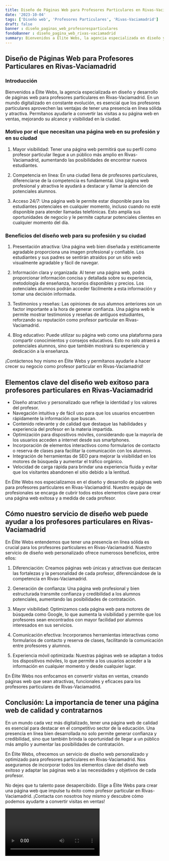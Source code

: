 ```yaml
---
title: Diseño de Páginas Web para Profesores Particulares en Rivas-Vaciamadrid
date: '2023-10-04'
tags: ['Diseño web', 'Profesores Particulares', 'Rivas-Vaciamadrid']
draft: false
banner : diseño_paginas_web_profesoresparticulares
fondoBanner : diseño_pagina_web_rivas-vaciamadrid
summary: Bienvenidos a Élite Webs, la agencia especializada en diseño y desarrollo de páginas web para profesores particulares en RivasVaciamadrid. En un mundo digitalizado en constante evolución, es esencial que los profesores particulares aprovechen las ventajas de tener una presencia en línea sólida y atractiva. Permítanos ayudarle a convertir las visitas a su página web en ventas, mejorando su alcance y visibilidad en la ciudad.
---
```


## Diseño de Páginas Web para Profesores Particulares en Rivas-Vaciamadrid

### Introducción

Bienvenidos a Élite Webs, la agencia especializada en diseño y desarrollo de páginas web para profesores particulares en Rivas-Vaciamadrid. En un mundo digitalizado en constante evolución, es esencial que los profesores particulares aprovechen las ventajas de tener una presencia en línea sólida y atractiva. Permítanos ayudarle a convertir las visitas a su página web en ventas, mejorando su alcance y visibilidad en la ciudad.

### Motivo por el que necesitan una página web en su profesión y en su ciudad

1. Mayor visibilidad: Tener una página web permitirá que su perfil como profesor particular llegue a un público más amplio en Rivas-Vaciamadrid, aumentando las posibilidades de encontrar nuevos estudiantes.

2. Competencia en línea: En una ciudad llena de profesores particulares, diferenciarse de la competencia es fundamental. Una página web profesional y atractiva le ayudará a destacar y llamar la atención de potenciales alumnos.

3. Acceso 24/7: Una página web le permite estar disponible para los estudiantes potenciales en cualquier momento, incluso cuando no esté disponible para atender llamadas telefónicas. Esto amplía sus oportunidades de negocio y le permite capturar potenciales clientes en cualquier momento del día.

### Beneficios del diseño web para su profesión y su ciudad

1. Presentación atractiva: Una página web bien diseñada y estéticamente agradable proporciona una imagen profesional y confiable. Los estudiantes y sus padres se sentirán atraídos por un sitio web visualmente agradable y fácil de navegar.

2. Información clara y organizada: Al tener una página web, podrá proporcionar información concisa y detallada sobre su experiencia, metodología de enseñanza, horarios disponibles y precios. Los potenciales alumnos podrán acceder fácilmente a esta información y tomar una decisión informada.

3. Testimonios y reseñas: Las opiniones de sus alumnos anteriores son un factor importante a la hora de generar confianza. Una página web le permite mostrar testimonios y reseñas de antiguos estudiantes, reforzando su reputación como profesor particular en Rivas-Vaciamadrid.

4. Blog educativo: Puede utilizar su página web como una plataforma para compartir conocimientos y consejos educativos. Esto no solo atraerá a potenciales alumnos, sino que también mostrará su experiencia y dedicación a la enseñanza.

¡Contáctenos hoy mismo en Élite Webs y permítanos ayudarle a hacer crecer su negocio como profesor particular en Rivas-Vaciamadrid!

<GifSeo />

<Cta />

## Elementos clave del diseño web exitoso para profesores particulares en Rivas-Vaciamadrid

- Diseño atractivo y personalizado que refleje la identidad y los valores del profesor.
- Navegación intuitiva y de fácil uso para que los usuarios encuentren rápidamente la información que buscan.
- Contenido relevante y de calidad que destaque las habilidades y experiencia del profesor en la materia impartida.
- Optimización para dispositivos móviles, considerando que la mayoría de los usuarios acceden a internet desde sus smartphones.
- Incorporación de elementos interactivos como formularios de contacto o reserva de clases para facilitar la comunicación con los alumnos.
- Integración de herramientas de SEO para mejorar la visibilidad en los motores de búsqueda y aumentar el tráfico orgánico.
- Velocidad de carga rápida para brindar una experiencia fluida y evitar que los visitantes abandonen el sitio debido a la lentitud.

En Élite Webs nos especializamos en el diseño y desarrollo de páginas web para profesores particulares en Rivas-Vaciamadrid. Nuestro equipo de profesionales se encarga de cubrir todos estos elementos clave para crear una página web exitosa y a medida de cada profesor.

## Cómo nuestro servicio de diseño web puede ayudar a los profesores particulares en Rivas-Vaciamadrid

En Élite Webs entendemos que tener una presencia en línea sólida es crucial para los profesores particulares en Rivas-Vaciamadrid. Nuestro servicio de diseño web personalizado ofrece numerosos beneficios, entre ellos:

1. Diferenciación: Creamos páginas web únicas y atractivas que destacan las fortalezas y la personalidad de cada profesor, diferenciándose de la competencia en Rivas-Vaciamadrid.

2. Generación de confianza: Una página web profesional y bien estructurada transmite confianza y credibilidad a los alumnos potenciales, aumentando las posibilidades de contratación.

3. Mayor visibilidad: Optimizamos cada página web para motores de búsqueda como Google, lo que aumenta la visibilidad y permite que los profesores sean encontrados con mayor facilidad por alumnos interesados en sus servicios.

4. Comunicación efectiva: Incorporamos herramientas interactivas como formularios de contacto y reserva de clases, facilitando la comunicación entre profesores y alumnos.

5. Experiencia móvil optimizada: Nuestras páginas web se adaptan a todos los dispositivos móviles, lo que permite a los usuarios acceder a la información en cualquier momento y desde cualquier lugar.

En Élite Webs nos enfocamos en convertir visitas en ventas, creando páginas web que sean atractivas, funcionales y eficaces para los profesores particulares de Rivas-Vaciamadrid.

## Conclusión: La importancia de tener una página web de calidad y contratarnos

En un mundo cada vez más digitalizado, tener una página web de calidad es esencial para destacar en el competitivo sector de la educación. Una presencia en línea bien desarrollada no solo permite generar confianza y credibilidad, sino que también brinda la oportunidad de llegar a un público más amplio y aumentar las posibilidades de contratación.

En Élite Webs, ofrecemos un servicio de diseño web personalizado y optimizado para profesores particulares en Rivas-Vaciamadrid. Nos aseguramos de incorporar todos los elementos clave del diseño web exitoso y adaptar las páginas web a las necesidades y objetivos de cada profesor.

No dejes que tu talento pase desapercibido. Elige a Élite Webs para crear una página web que impulse tu éxito como profesor particular en Rivas-Vaciamadrid. ¡Contacta con nosotros hoy mismo y descubre cómo podemos ayudarte a convertir visitas en ventas!

<Video />

<CtaBot job='Profesores Particulares' city='Rivas-Vaciamadrid'/>

<Gmaps query='Rivas-Vaciamadrid+españa+maps' />